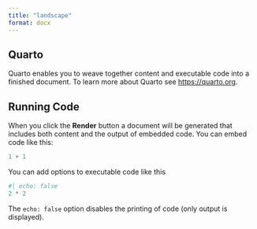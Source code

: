 ```yaml
---
title: "landscape"
format: docx
---
```


## Quarto

Quarto enables you to weave together content and executable code into a finished document. To learn more about Quarto see <https://quarto.org>.

::: landscape

## Running Code

When you click the **Render** button a document will be generated that includes both content and the output of embedded code. You can embed code like this:

```r
1 + 1
```

You can add options to executable code like this 

```r
#| echo: false
2 * 2
```

:::

The `echo: false` option disables the printing of code (only output is displayed).

